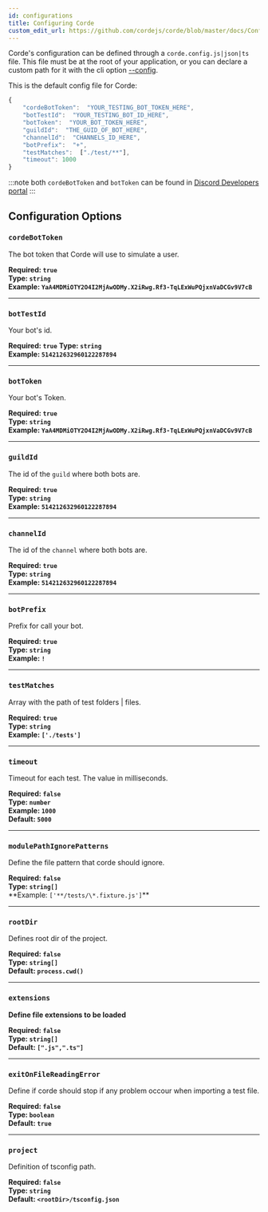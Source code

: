 ```yaml
---
id: configurations
title: Configuring Corde
custom_edit_url: https://github.com/cordejs/corde/blob/master/docs/Configuration.mdx
---
```


Corde's configuration can be defined through a `corde.config.js|json|ts` file. This file must be at the root of your application,
or you can declare a custom path for it with the cli option [--config](CLI.mdx#--config).

This is the default config file for Corde:

```javascript
{
    "cordeBotToken":  "YOUR_TESTING_BOT_TOKEN_HERE",
    "botTestId":  "YOUR_TESTING_BOT_ID_HERE",
    "botToken":  "YOUR_BOT_TOKEN_HERE",
    "guildId":  "THE_GUID_OF_BOT_HERE",
    "channelId":  "CHANNELS_ID_HERE",
    "botPrefix":  "+",
    "testMatches":  ["./test/**"],
    "timeout": 1000
}
```

:::note
both `cordeBotToken` and `botToken` can be found in [Discord Developers portal](https://discord.com/developers/applications)
:::

## Configuration Options

### `cordeBotToken`

The bot token that Corde will use to simulate a user.

**Required: `true`**  
**Type: `string`**  
**Example: `YaA4MDMiOTY2O4I2MjAwODMy.X2iRwg.Rf3-TqLExWuPQjxnVaDCGv9V7cB`**

---

### `botTestId`

Your bot's id.

**Required: `true`**
**Type: `string`**  
**Example: `514212632960122287894`**

---

### `botToken`

Your bot's Token.

**Required: `true`**  
**Type: `string`**  
**Example: `YaA4MDMiOTY2O4I2MjAwODMy.X2iRwg.Rf3-TqLExWuPQjxnVaDCGv9V7cB`**

---

### `guildId`

The id of the `guild` where both bots are.

**Required: `true`**  
**Type: `string`**  
**Example: `514212632960122287894`**

---

### `channelId`

The id of the `channel` where both bots are.

**Required: `true`**  
**Type: `string`**  
**Example: `514212632960122287894`**

---

### `botPrefix`

Prefix for call your bot.

**Required: `true`**  
**Type: `string`**  
**Example: `!`**

---

### `testMatches`

Array with the path of test folders | files.

**Required: `true`**  
**Type: `string`**  
**Example: `['./tests']`**

---

### `timeout`

Timeout for each test. The value in milliseconds.

**Required: `false`**  
**Type: `number`**  
**Example: `1000`**  
**Default: `5000`**

---

### `modulePathIgnorePatterns`

Define the file pattern that corde should ignore.

**Required: `false`**  
**Type: `string[]`**  
**Example: `['**/tests/\*.fixture.js']`\*\*

---

### `rootDir`

Defines root dir of the project.

**Required: `false`**  
**Type: `string[]`**  
**Default: `process.cwd()`**

---

### `extensions`

**Define file extensions to be loaded**

**Required: `false`**  
**Type: `string[]`**  
**Default: `[".js",".ts"]`**

---

### `exitOnFileReadingError`

Define if corde should stop if any problem occour when importing a test file.

**Required: `false`**  
**Type: `boolean`**  
**Default: `true`**

---

### `project`

Definition of tsconfig path.

**Required: `false`**  
**Type: `string`**  
**Default: `<rootDir>/tsconfig.json`**
